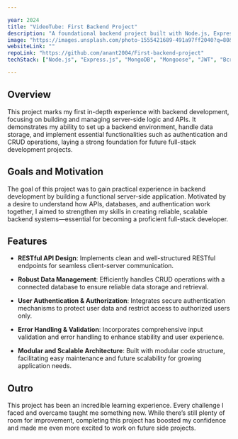 ```yaml
---

year: 2024
title: "VideoTube: First Backend Project"
description: "A foundational backend project built with Node.js, Express, and MongoDB, demonstrating core server-side development concepts through a video-sharing platform implementation."
image: "https://images.unsplash.com/photo-1555421689-491a97ff2040?q=80&w=1170&auto=format&fit=crop"
websiteLink: ""
repoLink: "https://github.com/anant2004/First-backend-project"
techStack: ["Node.js", "Express.js", "MongoDB", "Mongoose", "JWT", "Bcrypt", "Postman"]

---
```



## Overview

This project marks my first in-depth experience with backend development, focusing on building and managing server-side logic and APIs. It demonstrates my ability to set up a backend environment, handle data storage, and implement essential functionalities such as authentication and CRUD operations, laying a strong foundation for future full-stack development projects.


## Goals and Motivation

The goal of this project was to gain practical experience in backend development by building a functional server-side application. Motivated by a desire to understand how APIs, databases, and authentication work together, I aimed to strengthen my skills in creating reliable, scalable backend systems—essential for becoming a proficient full-stack developer.



## Features
- **RESTful API Design**: Implements clean and well-structured RESTful endpoints for seamless client-server communication.

- **Robust Data Management**: Efficiently handles CRUD operations with a connected database to ensure reliable data storage and retrieval.

- **User Authentication & Authorization**: Integrates secure authentication mechanisms to protect user data and restrict access to authorized users only.

- **Error Handling & Validation**: Incorporates comprehensive input validation and error handling to enhance stability and user experience.

- **Modular and Scalable Architecture**: Built with modular code structure, facilitating easy maintenance and future scalability for growing application needs.

## Outro

This project has been an incredible learning experience. Every challenge I faced and overcame taught me something new. While there’s still plenty of room for improvement, completing this project has boosted my confidence and made me even more excited to work on future side projects.